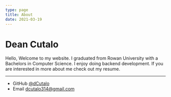 ```yaml
---
type: page
title: About
date: 2021-03-19
---
```


# Dean Cutalo

Hello, Welcome to my website. I graduated from Rowan University with a Bachelors in Computer Science. I enjoy doing backend development. If you are interested in more about me check out my resume. 

---

- GitHub [@dCutalo](https://github.com/dcutalo)
- Email dcutalo314@gmail.com